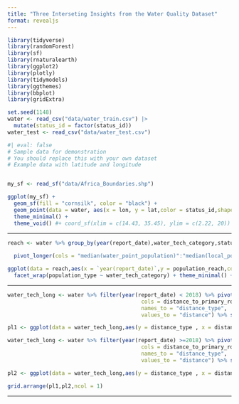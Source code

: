 ```yaml
---
title: "Three Interseting Insights from the Water Quality Dataset"
format: revealjs
---
```


```r
library(tidyverse) 
library(randomForest)
library(sf)
library(rnaturalearth)
library(ggplot2)
library(plotly)
library(tidymodels)
library(ggthemes)
library(bbplot)
library(gridExtra)
```


```r

set.seed(1148)
water <- read_csv("data/water_train.csv") |> 
  mutate(status_id = factor(status_id)) 
water_test <- read_csv("data/water_test.csv") 

```

```r
#| eval: false
# Sample data for demonstration
# You should replace this with your own dataset
# Example data with latitude and longitude


my_sf <- read_sf("data/Africa_Boundaries.shp")

ggplot(my_sf) +
  geom_sf(fill = "cornsilk", color = "black") +
  geom_point(data = water, aes(x = lon, y = lat,color = status_id,shape = status_id), size = 3,alpha=0.2) +
  theme_minimal() +
  theme_void() #+ coord_sf(xlim = c(14.43, 35.45), ylim = c(2.22, 20))

```

---


```r
reach <- water %>% group_by(year(report_date),water_tech_category,status_id) %>% summarise(median(water_point_population),
                                                                           median(local_population_1km)) %>% 
  pivot_longer(cols = "median(water_point_population)":"median(local_population_1km)",names_to = "population_type",values_to = "population_reach")

ggplot(data = reach,aes(x = `year(report_date)`,y = population_reach,color = status_id)) + geom_line(alpha=0.4) + geom_point() + 
  facet_wrap(population_type ~ water_tech_category) + theme_minimal() + theme(axis.text.x = element_text(angle = 45),plot.background = element_rect(fill = "cornsilk"))
```

---



```r

water_tech_long <- water %>% filter(year(report_date) < 2018) %>% pivot_longer( 
                                          cols = distance_to_primary_road:distance_to_town,
                                          names_to = "distance_type",
                                          values_to = "distance") %>% select(c(water_tech_category,distance_type,distance))

pl1 <- ggplot(data = water_tech_long,aes(y = distance_type , x = distance/1000 )) + geom_boxplot() + facet_grid(~water_tech_category) + labs(title = "Distribution of distances from the water source before 2018") + theme_minimal() + theme(axis.text.x = element_text(angle = 45),plot.background = element_rect(fill = "cornsilk"))
```

```r

water_tech_long <- water %>% filter(year(report_date) >=2018) %>% pivot_longer( 
                                          cols = distance_to_primary_road:distance_to_town,
                                          names_to = "distance_type",
                                          values_to = "distance") %>% select(c(water_tech_category,distance_type,distance))

pl2 <- ggplot(data = water_tech_long,aes(y = distance_type , x = distance/1000)) + geom_boxplot() + facet_grid(~water_tech_category) + labs(title = "Distribution of distances from the water source in or after 2018") +  theme_minimal() + theme(axis.text.x = element_text(angle = 45),plot.background = element_rect(fill = "cornsilk"))
```

```r

grid.arrange(pl1,pl2,ncol = 1)

```

---

